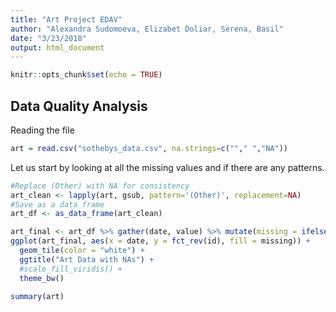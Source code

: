 ```yaml
---
title: "Art Project EDAV"
author: "Alexandra Sudomoeva, Elizabet Doliar, Serena, Basil"
date: "3/23/2018"
output: html_document
---
```


```r
knitr::opts_chunk$set(echo = TRUE)
```

## Data Quality Analysis

 Reading the file 
 
```r
art = read.csv("sothebys_data.csv", na.strings=c(""," ","NA"))
```

Let us start by looking at all the missing values and if there are any patterns. 

```r
#Replace (Other) with NA for consistency
art_clean <- lapply(art, gsub, pattern='(Other)', replacement=NA)
#Save as a data frame
art_df <- as_data_frame(art_clean)

art_final <- art_df %>% gather(date, value) %>% mutate(missing = ifelse(is.na(value), "yes", "no"))
ggplot(art_final, aes(x = date, y = fct_rev(id), fill = missing)) +
  geom_tile(color = "white") + 
  ggtitle("Art Data with NAs") +
  #scale_fill_viridis() +
  theme_bw()
```

```r
summary(art)
```
